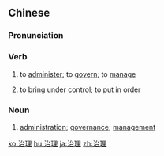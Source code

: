 ==Chinese==
{{zh-forms}}

===Pronunciation===
{{zh-pron
|m=zhìlǐ
|c=zi6 lei5
|h=pfs=chhṳ-lî
|mn=qz:tǐ-lí/tw,xm,zz:tī-lí
|ma=Zh-zhìli.ogg
|cat=v,n
}}

===Verb===
{{zh-verb}}

# to [[administer]]; to [[govern]]; to [[manage]]
#: {{zh-x|治理 國家|to '''govern''' a country}}
# to bring under control; to put in order

===Noun===
{{zh-verb}}

# [[administration]]; [[governance]]; [[management]]

{{zh-cat|Advanced}}

[[ko:治理]]
[[hu:治理]]
[[ja:治理]]
[[zh:治理]]